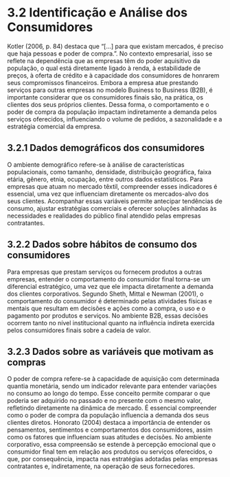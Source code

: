 # 3.2 Identificação e Análise dos Consumidores
Kotler (2006, p. 84) destaca que “[...] para que existam mercados, é preciso que haja pessoas e poder de compra.”. No contexto empresarial, isso se reflete na dependência que as empresas têm do poder aquisitivo da população, o qual está diretamente ligado à renda, à estabilidade de preços, à oferta de crédito e à capacidade dos consumidores de honrarem seus compromissos financeiros. 
Embora a empresa atue prestando serviços para outras empresas no modelo Business to Business (B2B), é importante considerar que os consumidores finais são, na prática, os clientes dos seus próprios clientes. 
Dessa forma, o comportamento e o poder de compra da população impactam indiretamente a demanda pelos serviços oferecidos, influenciando o volume de pedidos, a sazonalidade e a estratégia comercial da empresa.

## 3.2.1 Dados demográficos dos consumidores
O ambiente demográfico refere-se à análise de características populacionais, como tamanho, densidade, distribuição geográfica, faixa etária, gênero, etnia, ocupação, entre outros dados estatísticos. Para empresas que atuam no mercado têxtil, compreender esses indicadores é essencial, uma vez que influenciam diretamente os mercados-alvo dos seus clientes. 
Acompanhar essas variáveis permite antecipar tendências de consumo, ajustar estratégias comerciais e oferecer soluções alinhadas às necessidades e realidades do público final atendido pelas empresas contratantes.

## 3.2.2 Dados sobre hábitos de consumo dos consumidores
Para empresas que prestam serviços ou fornecem produtos a outras empresas, entender o comportamento do consumidor final torna-se um diferencial estratégico, uma vez que ele impacta diretamente a demanda dos clientes corporativos. 
Segundo Sheth, Mittal e Newman (2001), o comportamento do consumidor é determinado pelas atividades físicas e mentais que resultam em decisões e ações como a compra, o uso e o pagamento por produtos e serviços. No ambiente B2B, essas decisões ocorrem tanto no nível institucional quanto na influência indireta exercida pelos consumidores finais sobre a cadeia de valor.

## 3.2.3 Dados sobre as variáveis que motivam as compras
O poder de compra refere-se à capacidade de aquisição com determinada quantia monetária, sendo um indicador relevante para entender variações no consumo ao longo do tempo. Esse conceito permite comparar o que poderia ser adquirido no passado e no presente com o mesmo valor, refletindo diretamente na dinâmica de mercado. É essencial compreender como o poder de compra da população influencia a demanda dos seus clientes diretos. 
Honorato (2004) destaca a importância de entender os pensamentos, sentimentos e comportamentos dos consumidores, assim como os fatores que influenciam suas atitudes e decisões. No ambiente corporativo, essa compreensão se estende à percepção emocional que o consumidor final tem em relação aos produtos ou serviços oferecidos, o que, por consequência, impacta nas estratégias adotadas pelas empresas contratantes e, indiretamente, na operação de seus fornecedores.

